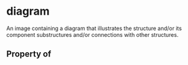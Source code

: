 # diagram

An image containing a diagram that illustrates the structure and/or its component substructures and/or connections with other structures.

## Property of



